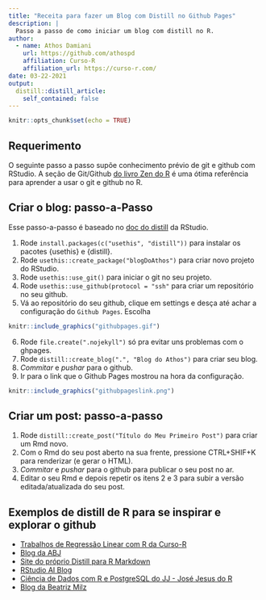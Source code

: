 ```yaml
---
title: "Receita para fazer um Blog com Distill no Github Pages"
description: |
  Passo a passo de como iniciar um blog com distill no R.
author:
  - name: Athos Damiani
    url: https://github.com/athospd
    affiliation: Curso-R
    affiliation_url: https://curso-r.com/
date: 03-22-2021
output:
  distill::distill_article:
    self_contained: false
---
```


```r
knitr::opts_chunk$set(echo = TRUE)
```

## Requerimento

O seguinte passo a passo supõe conhecimento prévio de git e github com RStudio. 
A seção de Git/Github [do livro Zen do R](https://curso-r.github.io/zen-do-r/git-github.html) é uma ótima referência para aprender a usar o git e github no R.

## Criar o blog: passo-a-Passo

Esse passo-a-passo é baseado no [doc do distill](https://rstudio.github.io/distill/publish_article.html#github-pages) da RStudio.


1. Rode `install.packages(c("usethis", "distill"))` para instalar os pacotes {usethis} e {distill}.
2. Rode `usethis::create_package("blogDoAthos")` para criar novo projeto do RStudio.
3. Rode `usethis::use_git()` para iniciar o git no seu projeto.
4. Rode `usethis::use_github(protocol = "ssh"` para criar um repositório no seu github.
5. Vá ao repositório do seu github, clique em settings e desça até achar a configuração do `Github Pages`. Escolha  

```r
knitr::include_graphics("githubpages.gif")
```

6. Rode `file.create(".nojekyll")` só pra evitar uns problemas com o ghpages.
7. Rode `distill::create_blog(".", "Blog do Athos")` para criar seu blog.
8. *Commitar* e *pushar* para o github.
9. Ir para o link que o Github Pages mostrou na hora da configuração.

```r
knitr::include_graphics("githubpageslink.png")
```

## Criar um post: passo-a-passo

1. Rode `distill::create_post("Título do Meu Primeiro Post")` para criar um Rmd novo.
2. Com o Rmd do seu post aberto na sua frente, pressione CTRL+SHIF+K para renderizar (e gerar o HTML).
3. *Commitar* e *pushar* para o github para publicar o seu post no ar.
4. Editar o seu Rmd e depois repetir os itens 2 e 3 para subir a versão editada/atualizada do seu post.

## Exemplos de distill de R para se inspirar e explorar o github

- [Trabalhos de Regressão Linear com R da Curso-R](https://curso-r.github.io/trabalhos-regressao-linear/)
- [Blog da ABJ](https://blog.abj.org.br/index.html)
- [Site do próprio Distill para R Markdown](https://rstudio.github.io/distill/)
- [RStudio AI Blog](https://blogs.rstudio.com/ai/)
- [Ciência de Dados com R e PostgreSQL do JJ - José Jesus do R](https://rpg.consudata.com.br/)
- [Blog da Beatriz Milz](https://beatrizmilz.com/)

